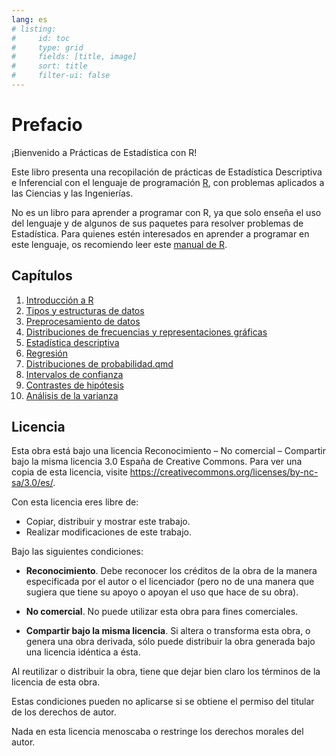 ```yaml
---
lang: es
# listing: 
#     id: toc
#     type: grid
#     fields: [title, image]
#     sort: title
#     filter-ui: false
---
```


# Prefacio {.unnumbered}

¡Bienvenido a Prácticas de Estadística con R!

Este libro presenta una recopilación de prácticas de Estadística Descriptiva e Inferencial con el lenguaje de programación [R](https://www.r-project.org/), con problemas aplicados a las Ciencias y las Ingenierías.

No es un libro para aprender a programar con R, ya que solo enseña el uso del lenguaje y de algunos de sus paquetes para resolver problemas de Estadística. Para quienes estén interesados en aprender a programar en este lenguaje, os recomiendo leer este [manual de R](https://aprendeconalf.es/manual-r/).

## Capítulos

1. [Introducción a R](/01-intro.qmd)
2. [Tipos y estructuras de datos](02-tipos-datos.qmd)
3. [Preprocesamiento de datos](03-preprocesamiento-datos.qmd)
4. [Distribuciones de frecuencias y representaciones gráficas](04-frecuencias-graficos.qmd)
5. [Estadística descriptiva](05-descriptiva.qmd)
6. [Regresión](06-regresion.qmd)
7. [Distribuciones de probabilidad.qmd](07-distribuciones-probabilidad.qmd)
8. [Intervalos de confianza](08-intervalos-confianza.qmd)
9.  [Contrastes de hipótesis](09-contrastes-hipotesis-parametricos.qmd)
10. [Análisis de la varianza](10-anova.qmd)

## Licencia

Esta obra está bajo una licencia Reconocimiento – No comercial – Compartir bajo la misma licencia 3.0 España de Creative Commons. Para ver una copia de esta licencia, visite [https://creativecommons.org/licenses/by-nc-sa/3.0/es/](https://creativecommons.org/licenses/by-nc-sa/3.0/es/).

Con esta licencia eres libre de:

- Copiar, distribuir y mostrar este trabajo.
- Realizar modificaciones de este trabajo.

Bajo las siguientes condiciones:

- **Reconocimiento**. Debe reconocer los créditos de la obra de la manera especificada por el autor o el licenciador (pero no de una manera que sugiera que tiene su apoyo o apoyan el uso que hace de su obra).

- **No comercial**. No puede utilizar esta obra para fines comerciales.

- **Compartir bajo la misma licencia**. Si altera o transforma esta obra, o genera una obra derivada, sólo puede distribuir la obra generada bajo una licencia idéntica a ésta.

Al reutilizar o distribuir la obra, tiene que dejar bien claro los términos de la licencia de esta obra.

Estas condiciones pueden no aplicarse si se obtiene el permiso del titular de los derechos de autor.

Nada en esta licencia menoscaba o restringe los derechos morales del autor.